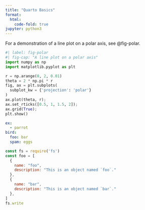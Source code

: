 ```yaml
---
title: "Quarto Basics"
format:
  html:
    code-fold: true
jupyter: python3
---
```


For a demonstration of a line plot on a polar axis, see @fig-polar.

```python
#| label: fig-polar
#| fig-cap: "A line plot on a polar axis"
import numpy as np
import matplotlib.pyplot as plt

r = np.arange(0, 2, 0.01)
theta = 2 * np.pi * r
fig, ax = plt.subplots(
  subplot_kw = {'projection': 'polar'}
)
ax.plot(theta, r);
ax.set_rticks([0.5, 1, 1.5, 2]);
ax.grid(True);
plt.show()
```


```yaml
ex:
  - parrot
bird:
  foo: bar
  spam: eggs
```


```javascript
const fs = require('fs')
const foo = [
  {
    name: "foo",
    description: "This is an object named `foo`."
  },
  {
    name: "bar",
    description: "This is an object named `bar`."
  },
]
fs.write
```
